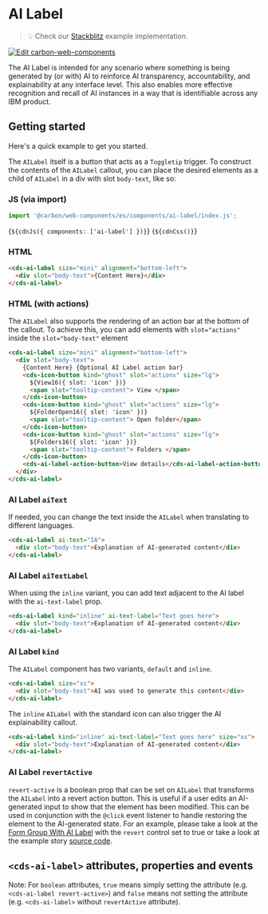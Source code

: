 
<Meta of={AILabelStories} />

# AI Label

> 💡 Check our
> [Stackblitz](https://stackblitz.com/github/carbon-design-system/carbon/tree/main/packages/web-components/examples/components/ai-label)
> example implementation.

[![Edit carbon-web-components](https://developer.stackblitz.com/img/open_in_stackblitz.svg)](https://stackblitz.com/github/carbon-design-system/carbon/tree/main/packages/web-components/examples/components/ai-label)

The AI Label is intended for any scenario where something is being generated by
(or with) AI to reinforce AI transparency, accountability, and explainability at
any interface level. This also enables more effective recognition and recall of
AI instances in a way that is identifiable across any IBM product.

## Getting started

Here's a quick example to get you started.

The `AILabel` itself is a button that acts as a `Toggletip` trigger. To
construct the contents of the `AILabel` callout, you can place the desired
elements as a child of `AILabel` in a div with slot `body-text`, like so:

### JS (via import)

```javascript
import '@carbon/web-components/es/components/ai-label/index.js';
```

<Markdown>{`${cdnJs({ components: ['ai-label'] })}`}</Markdown>
<Markdown>{`${cdnCss()}`}</Markdown>

### HTML

```html
<cds-ai-label size="mini" alignment="bottom-left">
  <div slot="body-text">{Content Here}</div>
</cds-ai-label>
```

### HTML (with actions)

The `AILabel` also supports the rendering of an action bar at the bottom of the
callout. To achieve this, you can add elements with `slot="actions"` inside the
`slot="body-text"` element

```html
<cds-ai-label size="mini" alignment="bottom-left">
  <div slot="body-text">
    {Content Here} {Optional AI Label action bar}
    <cds-icon-button kind="ghost" slot="actions" size="lg">
      ${View16({ slot: 'icon' })}
      <span slot="tooltip-content"> View </span>
    </cds-icon-button>
    <cds-icon-button kind="ghost" slot="actions" size="lg">
      ${FolderOpen16({ slot: 'icon' })}
      <span slot="tooltip-content"> Open folder</span>
    </cds-icon-button>
    <cds-icon-button kind="ghost" slot="actions" size="lg">
      ${Folders16({ slot: 'icon' })}
      <span slot="tooltip-content"> Folders </span>
    </cds-icon-button>
    <cds-ai-label-action-button>View details</cds-ai-label-action-button>
  </div>
</cds-ai-label>
```

### AI Label `aiText`

If needed, you can change the text inside the `AILabel` when translating to
different languages.

```html
<cds-ai-label ai-text="IA">
  <div slot="body-text">Explanation of AI-generated content</div>
</cds-ai-label>
```

### AI Label `aiTextLabel`

When using the `inline` variant, you can add text adjacent to the AI label with
the `ai-text-label` prop.

```html
<cds-ai-label kind="inline" ai-text-label="Text goes here">
  <div slot="body-text">Explanation of AI-generated content</div>
</cds-ai-label>
```

### AI Label `kind`

The `AILabel` component has two variants, `default` and `inline`.

```html
<cds-ai-label size="xs">
  <div slot="body-text">AI was used to generate this content</div>
</cds-ai-label>
```

The `inline` `AILabel` with the standard icon can also trigger the AI
explainability callout.

```html
<cds-ai-label kind="inline" ai-text-label="Text goes here" size="xs">
  <div slot="body-text">Explanation of AI-generated content</div>
</cds-ai-label>
```

### AI Label `revertActive`

`revert-active` is a boolean prop that can be set on `AILabel` that transforms
the `AILabel` into a revert action button. This is useful if a user edits an
AI-generated input to show that the element has been modified. This can be used
in conjunction with the `@click` event listener to handle restoring the element
to the AI-generated state. For an example, please take a look at the
[Form Group With AI Label](https://web-components.carbondesignsystem.com/?path=/story/components-form-group--with-ai-label)
with the `revert` control set to true or take a look at the example story
[source code](https://github.com/carbon-design-system/carbon/blob/main/packages/web-components/src/components/form-group/form-group.stories.ts).

## `<cds-ai-label>` attributes, properties and events

Note: For `boolean` attributes, `true` means simply setting the attribute (e.g.
`<cds-ai-label revert-active>`) and `false` means not setting the attribute
(e.g. `<cds-ai-label>` without `revertActive` attribute).

<ArgTypes of="cds-ai-label" />
